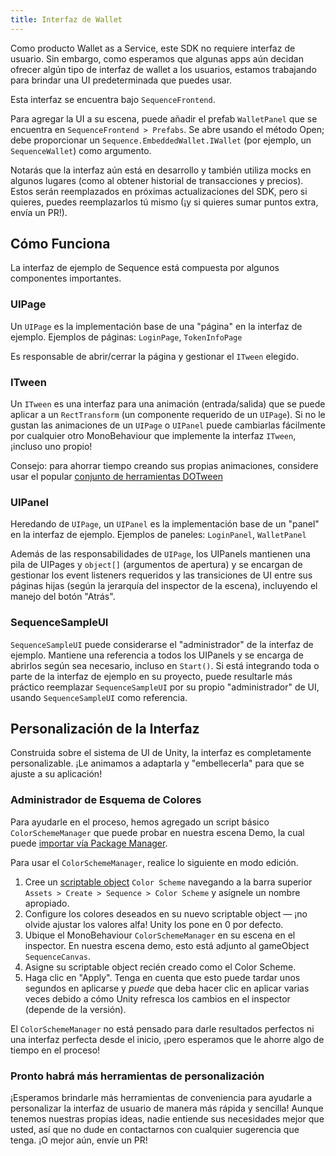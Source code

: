 ```yaml
---
title: Interfaz de Wallet
---
```


Como producto Wallet as a Service, este SDK no requiere interfaz de usuario. Sin embargo, como esperamos que algunas apps aún decidan ofrecer algún tipo de interfaz de wallet a los usuarios, estamos trabajando para brindar una UI predeterminada que puedes usar.

Esta interfaz se encuentra bajo `SequenceFrontend`.

Para agregar la UI a su escena, puede añadir el prefab `WalletPanel` que se encuentra en `SequenceFrontend > Prefabs`. Se abre usando el método Open; debe proporcionar un `Sequence.EmbeddedWallet.IWallet` (por ejemplo, un `SequenceWallet`) como argumento.

Notarás que la interfaz aún está en desarrollo y también utiliza mocks en algunos lugares (como al obtener historial de transacciones y precios). Estos serán reemplazados en próximas actualizaciones del SDK, pero si quieres, puedes reemplazarlos tú mismo (¡y si quieres sumar puntos extra, envía un PR!).

## Cómo Funciona
La interfaz de ejemplo de Sequence está compuesta por algunos componentes importantes.

### UIPage
Un `UIPage` es la implementación base de una "página" en la interfaz de ejemplo. Ejemplos de páginas: `LoginPage`, `TokenInfoPage`

Es responsable de abrir/cerrar la página y gestionar el `ITween` elegido.

### ITween
Un `ITween` es una interfaz para una animación (entrada/salida) que se puede aplicar a un `RectTransform` (un componente requerido de un `UIPage`). Si no le gustan las animaciones de un `UIPage` o `UIPanel` puede cambiarlas fácilmente por cualquier otro MonoBehaviour que implemente la interfaz `ITween`, ¡incluso uno propio!

Consejo: para ahorrar tiempo creando sus propias animaciones, considere usar el popular [conjunto de herramientas DOTween](https://assetstore.unity.com/packages/tools/animation/dotween-hotween-v2-27676)

### UIPanel
Heredando de `UIPage`, un `UIPanel` es la implementación base de un "panel" en la interfaz de ejemplo. Ejemplos de paneles: `LoginPanel`, `WalletPanel`

Además de las responsabilidades de `UIPage`, los UIPanels mantienen una pila de UIPages y `object[]` (argumentos de apertura) y se encargan de gestionar los event listeners requeridos y las transiciones de UI entre sus páginas hijas (según la jerarquía del inspector de la escena), incluyendo el manejo del botón "Atrás".

### SequenceSampleUI
`SequenceSampleUI` puede considerarse el "administrador" de la interfaz de ejemplo. Mantiene una referencia a todos los UIPanels y se encarga de abrirlos según sea necesario, incluso en `Start()`. Si está integrando toda o parte de la interfaz de ejemplo en su proyecto, puede resultarle más práctico reemplazar `SequenceSampleUI` por su propio "administrador" de UI, usando `SequenceSampleUI` como referencia.

## Personalización de la Interfaz
Construida sobre el sistema de UI de Unity, la interfaz es completamente personalizable. ¡Le animamos a adaptarla y "embellecerla" para que se ajuste a su aplicación!

### Administrador de Esquema de Colores
Para ayudarle en el proceso, hemos agregado un script básico `ColorSchemeManager` que puede probar en nuestra escena Demo, la cual puede [importar vía Package Manager](/sdk/unity/installation#samples).

Para usar el `ColorSchemeManager`, realice lo siguiente en modo edición.
1. Cree un [scriptable object](https://docs.unity3d.com/Manual/class-ScriptableObject.html) `Color Scheme` navegando a la barra superior `Assets > Create > Sequence > Color Scheme` y asígnele un nombre apropiado.
2. Configure los colores deseados en su nuevo scriptable object — ¡no olvide ajustar los valores alfa! Unity los pone en 0 por defecto.
3. Ubique el MonoBehaviour `ColorSchemeManager` en su escena en el inspector. En nuestra escena demo, esto está adjunto al gameObject `SequenceCanvas`.
4. Asigne su scriptable object recién creado como el Color Scheme.
5. Haga clic en "Apply". Tenga en cuenta que esto puede tardar unos segundos en aplicarse y <i>puede</i> que deba hacer clic en aplicar varias veces debido a cómo Unity refresca los cambios en el inspector (depende de la versión).

El `ColorSchemeManager` no está pensado para darle resultados perfectos ni una interfaz perfecta desde el inicio, ¡pero esperamos que le ahorre algo de tiempo en el proceso!

### Pronto habrá más herramientas de personalización
¡Esperamos brindarle más herramientas de conveniencia para ayudarle a personalizar la interfaz de usuario de manera más rápida y sencilla! Aunque tenemos nuestras propias ideas, nadie entiende sus necesidades mejor que usted, así que no dude en contactarnos con cualquier sugerencia que tenga. ¡O mejor aún, envíe un PR!